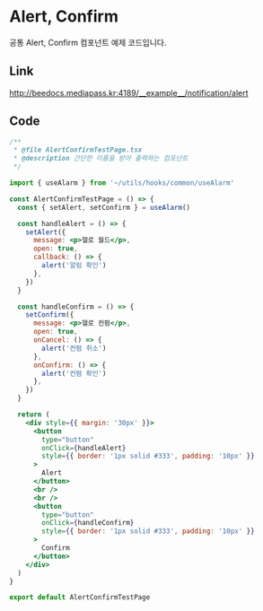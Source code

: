 
<Meta title="알림 기능/Alarm (Alert, Confirm)" />

# Alert, Confirm
공통 Alert, Confirm 컴포넌트 예제 코드입니다.

## Link
<a href="http://beedocs.mediapass.kr:4189/__example__/notification/alert" target="_blank" rel="noopener noreferrer">
  http://beedocs.mediapass.kr:4189/__example__/notification/alert
</a>

## Code
```jsx
/**
 * @file AlertConfirmTestPage.tsx
 * @description 간단한 이름을 받아 출력하는 컴포넌트
 */

import { useAlarm } from '~/utils/hooks/common/useAlarm'

const AlertConfirmTestPage = () => {
  const { setAlert, setConfirm } = useAlarm()

  const handleAlert = () => {
    setAlert({
      message: <p>헬로 월드</p>,
      open: true,
      callback: () => {
        alert('알림 확인')
      },
    })
  }

  const handleConfirm = () => {
    setConfirm({
      message: <p>헬로 컨펌</p>,
      open: true,
      onCancel: () => {
        alert('컨펌 취소')
      },
      onConfirm: () => {
        alert('컨펌 확인')
      },
    })
  }

  return (
    <div style={{ margin: '30px' }}>
      <button
        type="button"
        onClick={handleAlert}
        style={{ border: '1px solid #333', padding: '10px' }}
      >
        Alert
      </button>
      <br />
      <br />
      <button
        type="button"
        onClick={handleConfirm}
        style={{ border: '1px solid #333', padding: '10px' }}
      >
        Confirm
      </button>
    </div>
  )
}

export default AlertConfirmTestPage

```
